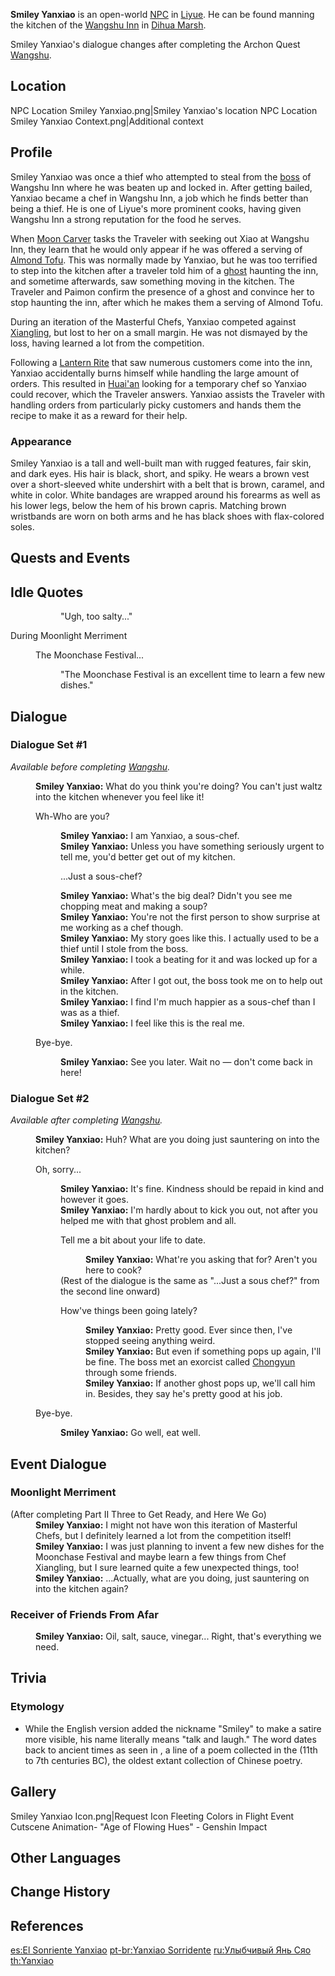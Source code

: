 {{Character Infobox
|type             = Open-World NPC
|image            = NPC Smiley Yanxiao.png
|name             = Smiley Yanxiao
|affiliation      = Wangshu Inn
|affiliation2     = Liyue Qixing Employees
|affiliation3     = Thief
|affiliationNote3 = formerly
|region           = Liyue
|location         = Liyue
|title            = Chef
|voiceKR          = [https://namu.wiki/w/김지율 Kim Ji-yul ({{ko|김지율}})]<ref>YouTube: [https://youtu.be/wvgX9KVcgHU?t=5 KR VA Self Announcement]</ref>
}}
'''Smiley Yanxiao''' {{Lang|zh=言笑|zh_rm=Yánxiào|zh_lit=Talk and Laugh}} is an open-world [[NPC]] in [[Liyue]]. He can be found manning the kitchen of the [[Wangshu Inn]] in [[Dihua Marsh]].

Smiley Yanxiao's dialogue changes after completing the Archon Quest [[Wangshu]].

==Location==
<gallery>
NPC Location Smiley Yanxiao.png|Smiley Yanxiao's location
NPC Location Smiley Yanxiao Context.png|Additional context
</gallery>

==Profile==
Smiley Yanxiao was once a thief who attempted to steal from the [[Verr Goldet|boss]] of Wangshu Inn where he was beaten up and locked in. After getting bailed, Yanxiao became a chef in Wangshu Inn, a job which he finds better than being a thief. He is one of Liyue's more prominent cooks, having given Wangshu Inn a strong reputation for the food he serves.

When [[Moon Carver]] tasks the Traveler with seeking out Xiao at Wangshu Inn, they learn that he would only appear if he was offered a serving of [[Almond Tofu]]. This was normally made by Yanxiao, but he was too terrified to step into the kitchen after a traveler told him of a [[Dusky Ming|ghost]] haunting the inn, and sometime afterwards, saw something moving in the kitchen. The Traveler and Paimon confirm the presence of a ghost and convince her to stop haunting the inn, after which he makes them a serving of Almond Tofu. 

During an iteration of the Masterful Chefs, Yanxiao competed against [[Xiangling]], but lost to her on a small margin. He was not dismayed by the loss, having learned a lot from the competition.

Following a [[Vibrant Harriers Aloft in Spring Breeze|Lantern Rite]] that saw numerous customers come into the inn, Yanxiao accidentally burns himself while handling the large amount of orders. This resulted in [[Huai'an]] looking for a temporary chef so Yanxiao could recover, which the Traveler answers. Yanxiao assists the Traveler with handling orders from particularly picky customers and hands them the recipe to make it as a reward for their help.

===Appearance===
Smiley Yanxiao is a tall and well-built man with rugged features, fair skin, and dark eyes. His hair is black, short, and spiky. He wears a brown vest over a short-sleeved white undershirt with a belt that is brown, caramel, and white in color. White bandages are wrapped around his forearms as well as his lower legs, below the hem of his brown capris. Matching brown wristbands are worn on both arms and he has black shoes with flax-colored soles.

==Quests and Events==
{{Quests and Events
|The Stars Inscribe the Year's Wishes = cutscene
}}

==Idle Quotes==
{{Dialogue Start}}
:: {{A|VO Smiley Yanxiao 01.ogg}} "Ugh, too salty..."
{{Dialogue End}}

;During Moonlight Merriment
{{Dialogue Start}}
: {{DIcon|Idle}} The Moonchase Festival...
:: {{A|VO Smiley Yanxiao Moonlight Merriment 01.ogg}} "The Moonchase Festival is an excellent time to learn a few new dishes."
{{Dialogue End}}

==Dialogue==
===Dialogue Set #1===
''Available before completing [[Wangshu]].''
{{Dialogue Start}}
:'''Smiley Yanxiao:''' What do you think you're doing? You can't just waltz into the kitchen whenever you feel like it!
:{{DIcon}} Wh-Who are you?
::'''Smiley Yanxiao:''' I am Yanxiao, a sous-chef.
::'''Smiley Yanxiao:''' Unless you have something seriously urgent to tell me, you'd better get out of my kitchen.
::{{DIcon}} ...Just a sous-chef?
::'''Smiley Yanxiao:''' What's the big deal? Didn't you see me chopping meat and making a soup?
::'''Smiley Yanxiao:''' You're not the first person to show surprise at me working as a chef though.
::'''Smiley Yanxiao:''' My story goes like this. I actually used to be a thief until I stole from the boss.
::'''Smiley Yanxiao:''' I took a beating for it and was locked up for a while.
::'''Smiley Yanxiao:''' After I got out, the boss took me on to help out in the kitchen.
::'''Smiley Yanxiao:''' I find I'm much happier as a sous-chef than I was as a thief.
::'''Smiley Yanxiao:''' I feel like this is the real me.
:{{DIcon}} Bye-bye.
::'''Smiley Yanxiao:''' See you later. Wait no &mdash; don't come back in here!

===Dialogue Set #2===
''Available after completing [[Wangshu]].''
:'''Smiley Yanxiao:''' Huh? What are you doing just sauntering on into the kitchen?
:{{DIcon}} Oh, sorry...
::'''Smiley Yanxiao:''' It's fine. Kindness should be repaid in kind and however it goes.
::'''Smiley Yanxiao:''' I'm hardly about to kick you out, not after you helped me with that ghost problem and all.
::{{DIcon}} Tell me a bit about your life to date.
:::'''Smiley Yanxiao:''' What're you asking that for? Aren't you here to cook?
::;(Rest of the dialogue is the same as "...Just a sous chef?" from the second line onward)
::{{DIcon}} How've things been going lately?
:::'''Smiley Yanxiao:''' Pretty good. Ever since then, I've stopped seeing anything weird.
:::'''Smiley Yanxiao:''' But even if something pops up again, I'll be fine. The boss met an exorcist called [[Chongyun]] through some friends.
:::'''Smiley Yanxiao:''' If another ghost pops up, we'll call him in. Besides, they say he's pretty good at his job.
:{{DIcon}} Bye-bye.
::'''Smiley Yanxiao:''' Go well, eat well.
{{Dialogue End}}

==Event Dialogue==
===Moonlight Merriment===
{{Dialogue Start}}
;(After completing Part II{{colon}} Three to Get Ready, and Here We Go)
:'''Smiley Yanxiao:''' I might not have won this iteration of Masterful Chefs, but I definitely learned a lot from the competition itself!
:'''Smiley Yanxiao:''' I was just planning to invent a few new dishes for the Moonchase Festival and maybe learn a few things from Chef Xiangling, but I sure learned quite a few unexpected things, too!
:'''Smiley Yanxiao:''' ...Actually, what are you doing, just sauntering on into the kitchen again?
{{Dialogue End}}

===Receiver of Friends From Afar===
{{Dialogue Start}}
:'''Smiley Yanxiao:''' Oil, salt, sauce, vinegar... Right, that's everything we need.
{{Dialogue End}}

==Trivia==
===Etymology===
* While the English version added the nickname "Smiley" to make a satire more visible, his name {{Lang|Yanxiao|zh=言笑|zh_rm=Yánxiào}} literally means "talk and laugh." The word dates back to ancient times as seen in {{Lang|"[we] chatted and laughed harmoniously"|zh={{wt|言笑晏晏}}|zh_rm=yán xiào yàn yàn}}, a line of a poem collected in the ''{{w|Classic of Poetry}}'' (11th to 7th centuries BC), the oldest extant collection of Chinese poetry.

==Gallery==
<gallery>
Smiley Yanxiao Icon.png|Request Icon
Fleeting Colors in Flight Event Cutscene Animation- "Age of Flowing Hues" - Genshin Impact
</gallery>

==Other Languages==
{{Other Languages
|default_hidden = 1
|en      = Smiley Yanxiao
|zhs     = 言笑
|zhs_rm  = Yánxiào
|zht     = 言笑
|zht_rm  = Yánxiào
|ja      = 言笑
|ja_rm   = Genshou
|ko      = {{tt|언소|言笑}}
|es      = El Sonriente Yanxiao
|fr      = Yanxiao
|ru      = Улыбчивый Янь Сяо
|th      = Yanxiao
|th_rm   = 
|vi      = Yanxiao
|de      = Lächelnder Yanxiao
|id      = Yanxiao
|pt      = Yanxiao Sorridente
|tr      = Güleç Yanxiao
|it      = Yanxiao
}}

==Change History==
{{Change History|1.0}}

==References==
{{Reflist}}

[[es:El Sonriente Yanxiao]]
[[pt-br:Yanxiao Sorridente]]
[[ru:Улыбчивый Янь Сяо]]
[[th:Yanxiao]]